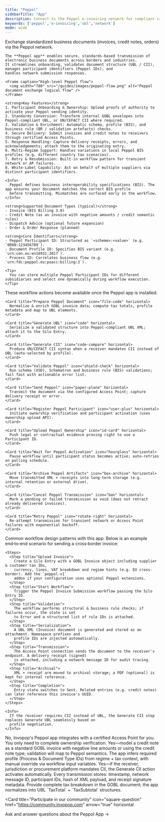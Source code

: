 ```yaml
---
title: "Peppol"
sidebarTitle: "App"
description: Connect to the Peppol e-invoicing network for compliant cross-border B2G & B2B document exchange."
keywords: ['peppol','e-invoicing','ubl','network']
mode: wide
---
```


<Tabs>
  <Tab title="Description">
    <Card title="Peppol" icon="globe" cta="View API" href="/api-ref/apps/peppol/ownership-upload">
      Exchange standardized business documents (invoices, credit notes, orders) via the Peppol network.
    </Card>

    The **Peppol app** enables secure, standards‑based transmission of electronic business documents across borders and industries.
    It streamlines onboarding, validates document structure (UBL / CII), manages participant identifiers (Peppol IDs), and
    handles network submission responses.

    <Frame caption="High-level Peppol flow">
      <img width="780" src="/guides/images/peppol-flow.png" alt="Peppol document exchange logical flow" />
    </Frame>

    <strong>Key Features</strong>
    1. Participant Onboarding & Ownership: Upload proofs of authority to activate your Peppol sending identity.
    2. Standards Conversion: Transform internal GOBL envelopes into Peppol-compliant UBL, or UN/CEFACT CII where required.
    3. Validation & Enrichment: Automatic schema, profile (BIS), and business rule (BR / validation artefacts) checks.
    4. Secure Delivery: Submit invoices and credit notes to receivers through certified Access Points.
    5. Response Handling: Capture delivery receipts, errors, and acknowledgements; attach them to the originating entry.
    6. Multi-Regime Support: Handles variations in local Peppol BIS profiles (e.g. different country tax scenarios).
    7. Retry & Resubmission: Built‑in workflow pattern for transient network or AP failures.
    8. White-Label Capability: Act on behalf of multiple suppliers via distinct participant identifiers.

    <Info>
      Peppol defines business interoperability specifications (BIS). The app ensures your document matches the correct BIS profile
      before transmitting. Mismatches are surfaced early in the workflow.
    </Info>

    <strong>Supported Document Types (typical)</strong>
    - Invoice (BIS Billing 3.0)
    - Credit Note (as an invoice with negative amounts / credit semantic rules)
    - Dispatch Advice (optional future expansion)
    - Order & Order Response (planned)

    <strong>Core Identifiers</strong>
    - Peppol Participant ID: Structured as `<scheme>:<value>` (e.g. `0088:123456789`).
    - Document Profile ID: Specifies BIS variant (e.g. `urn:cen.eu:en16931:2017`).
    - Process ID: Correlates business flow (e.g. `urn:fdc:peppol.eu:poacc:billing:3`).

    <Tip>
      You can store multiple Peppol Participant IDs for different subsidiaries and select one dynamically during workflow execution.
    </Tip>

  </Tab>

  <Tab title="Actions">
    These workflow actions become available once the Peppol app is installed:

    <Card title="Prepare Peppol Document" icon="file-code" horizontal>
      Normalize & enrich GOBL invoice data; compute tax totals, profile metadata and map to UBL elements.
    </Card>

    <Card title="Generate UBL" icon="code" horizontal>
      Serialize a validated structure into Peppol-compliant UBL XML; attach it to the Silo Entry.
    </Card>

    <Card title="Generate CII" icon="code-compare" horizontal>
      Produce UN/CEFACT CII syntax when a receiver mandates CII instead of UBL (auto-selected by profile).
    </Card>

    <Card title="Validate Peppol" icon="shield-check" horizontal>
      Run schema (XSD), Schematron and business rule (BIS) validations; fail fast with actionable error list.
    </Card>

    <Card title="Send Peppol" icon="paper-plane" horizontal>
      Transmit the document via the configured Access Point; capture delivery receipt or error.
    </Card>

    <Card title="Register Peppol Participant" icon="user-plus" horizontal>
      Initiate ownership verification and participant activation (uses ownership upload API).
    </Card>

    <Card title="Upload Peppol Ownership" icon="id-card" horizontal>
      Push legal or contractual evidence proving right to use a Participant ID.
    </Card>

    <Card title="Wait for Peppol Activation" icon="hourglass" horizontal>
      Pause workflow until participant status becomes active; auto-retries on polling schedule.
    </Card>

    <Card title="Archive Peppol Artifacts" icon="box-archive" horizontal>
      Move transmitted XML + receipts into long-term storage (e.g. internal retention or external drive).
    </Card>

    <Card title="Cancel Peppol Transmission" icon="ban" horizontal>
      Mark a pending or failed transmission as void (does not retract already delivered invoices).
    </Card>

    <Card title="Retry Peppol" icon="rotate-right" horizontal>
      Re-attempt transmission for transient network or Access Point failures with exponential backoff.
    </Card>

  </Tab>

  <Tab title="Workflows">
    Common workflow design patterns with this app:
  </Tab>

  <Tab title="Example Flow (Narrative)">
    Below is an example end‑to‑end scenario for sending a cross‑border invoice:

    <Steps>
      <Step title="Upload Invoice">
        Create a Silo Entry with a GOBL Invoice object including supplier & customer tax IDs,
        currency, lines, VAT breakdown and regime hints (e.g. EU cross-border). Add the `peppol-v1`
        addon if your configuration uses optional Peppol extensions.
      </Step>
      <Step title="Start Workflow">
        Trigger the Peppol Invoice Submission workflow passing the Silo Entry ID.
      </Step>
      <Step title="Validation">
        The workflow performs structural & business rule checks; if failures occur, the state is set
        to Error and a structured list of rule IDs is attached.
      </Step>
      <Step title="Serialization">
        A UBL XML (Invoice) document is generated and stored as an attachment. Namespace prefixes and
        profile IDs are injected automatically.
      </Step>
      <Step title="Transmission">
        The Access Point connection sends the document to the receiver's endpoint. A delivery receipt (signed)
        is attached, including a network message ID for audit tracing.
      </Step>
      <Step title="Archival">
        XML + receipt are moved to archival storage; a PDF (optional) is kept for internal reference.
      </Step>
      <Step title="Completion">
        Entry state switches to Sent. Related entries (e.g. credit notes) can later reference this invoice's UUID.
      </Step>
    </Steps>

    <Info>
      If the receiver requires CII instead of UBL, the Generate CII step replaces Generate UBL seamlessly based on
      profile negotiation.
    </Info>
  </Tab>


  <Tab title="FAQ">
    <AccordionGroup>
      <Accordion title="Do I need a certified Access Point?">
        No, Invopop's Peppol app integrates with a certified Access Point for you. You only need to complete ownership verification.
      </Accordion>
      <Accordion title="Can I send credit notes?">
        Yes—model a credit note as a standard GOBL invoice with negative line amounts or using the credit note type; validation will map to Peppol semantics.
      </Accordion>
      <Accordion title="How are profiles selected?">
        The app infers required profile (Process & Document Type IDs) from regime + tax context, with manual override via workflow input variables.
      </Accordion>
      <Accordion title="Is UN/CEFACT CII supported?">
        Yes—if the receiver, jurisdiction or procurement platform mandates CII, the Generate CII action activates automatically.
      </Accordion>
      <Accordion title="What audit trail is stored?">
        Every transmission stores: timestamp, network message ID, participant IDs, hash of XML payload, and receipt signature metadata.
      </Accordion>
      <Accordion title="How to handle VAT edge cases?">
        Provide complete tax breakdown in the GOBL document; the app normalizes into UBL `TaxTotal` + `TaxSubtotal` structures.
      </Accordion>
    </AccordionGroup>
  </Tab>
</Tabs>

<Card
  title="Participate in our community"
  icon="square-question"
  href="https://community.invopop.com"
  arrow="true"
  horizontal
>
  Ask and answer questions about the Peppol App →
</Card>
